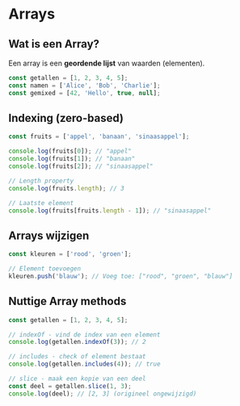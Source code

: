 # Arrays

## Wat is een Array?

Een array is een **geordende lijst** van waarden (elementen).

```ts
const getallen = [1, 2, 3, 4, 5];
const namen = ['Alice', 'Bob', 'Charlie'];
const gemixed = [42, 'Hello', true, null];
```

## Indexing (zero-based)

```js
const fruits = ['appel', 'banaan', 'sinaasappel'];

console.log(fruits[0]); // "appel"
console.log(fruits[1]); // "banaan"
console.log(fruits[2]); // "sinaasappel"

// Length property
console.log(fruits.length); // 3

// Laatste element
console.log(fruits[fruits.length - 1]); // "sinaasappel"
```

## Arrays wijzigen

```js
const kleuren = ['rood', 'groen'];

// Element toevoegen
kleuren.push('blauw'); // Voeg toe: ["rood", "groen", "blauw"]
```

## Nuttige Array methods

```js
const getallen = [1, 2, 3, 4, 5];

// indexOf - vind de index van een element
console.log(getallen.indexOf(3)); // 2

// includes - check of element bestaat
console.log(getallen.includes(4)); // true

// slice - maak een kopie van een deel
const deel = getallen.slice(1, 3);
console.log(deel); // [2, 3] (origineel ongewijzigd)
```
